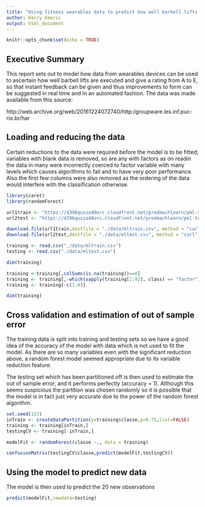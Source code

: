 ```yaml
---
title: "Using fitness wearables data to predict how well barbell lifts are executed"
author: Harry Emeric
output: html_document
---
```


```r
knitr::opts_chunk$set(echo = TRUE)
```

## Executive Summary

This report sets out to model how data from wearables devices can be used to ascertain how well barbell lifts are executed and give a rating from A to E, so that instant feedback can be given and thus improvements to form can be suggested in real time and in an automated fashion. The data was made available from this source:

http://web.archive.org/web/20161224072740/http:/groupware.les.inf.puc-rio.br/har

## Loading and reducing the data

Certain reductions to the data were required before the model is to be fitted; variables with blank data is removed, so are any with factors as on readin the data in many were incorrectly coerced to factor variable with many levels which causes algorithms to fail and to have very poor performance. Also the first few columns were also removed as the ordering of the data would interfere with the classification otherwise.

```r
library(caret)
library(randomForest)

url1train <- "https://d396qusza40orc.cloudfront.net/predmachlearn/pml-training.csv"
url2test <- "https://d396qusza40orc.cloudfront.net/predmachlearn/pml-testing.csv"

download.file(url1train,destfile = "./data/mltrain.csv", method = "curl")
download.file(url2test,destfile = "./data/mltest.csv", method = "curl")

training <- read.csv("./data/mltrain.csv")
testing <- read.csv("./data/mltest.csv")

dim(training)

training <-training[,colSums(is.na(training))==0]
training <- training[,-which(sapply(training[1:92], class) == "factor")]
training <- training[-c(1:4)]

dim(training)
```

## Cross validation and estimation of out of sample error

The training data is split into training and testing sets so we have a good idea of the accuracy of the model with data which is not used to fit the model. As there are so many variables even with the significant reduction above, a random forest model seemed appropriate due to its variable reduction feature.

The testing set which has been partitioned off is then used to estimate the out of sample error, and it performs perfectly (accuracy = 1). Although this seems suspicious the partition was chosen randomly so it is possible that the model is in fact just very accurate due to the power of the random forest algorithm.

```r
set.seed(123)
inTrain <- createDataPartition(y=training$classe,p=0.75,list=FALSE)
training <- training[inTrain,]
testingCV <- training[-inTrain,]

modelFit <- randomForest(classe ~., data = training)

confusionMatrix(testingCV$classe,predict(modelFit,testingCV))
```

## Using the model to predict new data

The model is then used to predict the 20 new observations

```r
predict(modelFit,newdata=testing)
```